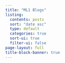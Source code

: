 ```yaml
---
title: "ML1 Blogs"
listing:
  contents: posts
  sort: "date asc"
  type: default
  categories: true
  sort-ui: true
  filter-ui: false
page-layout: full
title-block-banner: true
---
```

